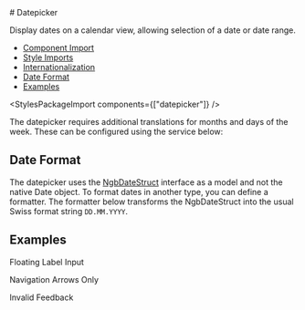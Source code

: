 
<Meta of={datepickerStories} />

<div className="docs-title">
  # Datepicker

  <link-design of={JSON.stringify(datepickerStories)}></link-design>
  <NgbComponentDemoLink component="datepicker" />
</div>

<p className="lead">Display dates on a calendar view, allowing selection of a date or date range.</p>

<NgbComponentAlert component="datepicker" />

<ul>
  <li>
    <a href="#component-import" target="_self">Component Import</a>
  </li>
  <li>
    <a href="#style-imports" target="_self">Style Imports</a>
  </li>
  <li>
    <a href="#internationalization" target="_self">Internationalization</a>
  </li>
  <li>
    <a href="#date-format" target="_self">Date Format</a>
  </li>
  <li>
    <a href="#examples" target="_self">Examples</a>
  </li>
</ul>

<NgbComponentImport module="NgbDatepickerModule" />

<StylesPackageImport components={["datepicker"]} />

<NgbComponentInternationalization />

The datepicker requires additional translations for months and days of the week. These can be configured using the service below:

<div className='limit-source-height'>
  <Source code={datepickerI18nProvider} language="typescript"/>
</div>
<Source code={datepickerI18nProviderImport} language="typescript"/>

## Date Format

The datepicker uses the [NgbDateStruct](https://ng-bootstrap.github.io/#/components/datepicker/api#NgbDateStruct) interface as a model and not the native Date object.
To format dates in another type, you can define a formatter.
The formatter below transforms the NgbDateStruct into the usual Swiss format string `DD.MM.YYYY`.

<div className='limit-source-height'>
  <Source code={datepickerFormatter} language="typescript"/>
</div>
<Source code={datepickerFormatterImport} language="typescript"/>


## Examples

<PostTabs>
  <PostTabHeader slot="tabs" panel="floating-label">Floating Label Input</PostTabHeader>
  <PostTabPanel name="floating-label">
    <Source code={datepickerFloatingLabel} language="html"/>
  </PostTabPanel>

  <PostTabHeader slot="tabs" panel="navigation-arrows">Navigation Arrows Only</PostTabHeader>
  <PostTabPanel name="navigation-arrows">
    <Source code={datepickerNavigationArrows} language="html"/>
  </PostTabPanel>

  <PostTabHeader slot="tabs" panel="validation">Invalid Feedback</PostTabHeader>
  <PostTabPanel name="validation">
    <Source code={datepickerValidation} language="html"/>
  </PostTabPanel>
</PostTabs>

